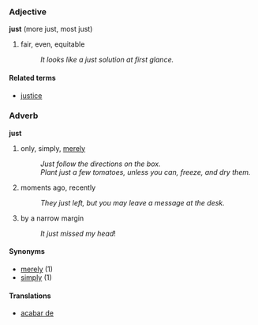 ===Adjective===
'''just''' (more just, most just)

#fair, even, equitable
#:''It looks like a just solution at first glance.''

====Related terms====
*[[justice]]

===Adverb===
'''just'''

#only, simply, [[mere]]ly
#:''Just follow the directions on the box.''
#:''Plant just a few tomatoes, unless you can, freeze, and dry them.''
#moments ago, recently
#:''They just left, but you may leave a message at the desk.''
#by a narrow margin
#:''It just missed my head''!

====Synonyms====
*[[merely]] (1)
*[[simply]] (1)

====Translations====
*[[acabar de]]